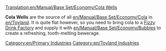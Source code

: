 [[Translation:en/Manual/Base Set/Economy/Cola Wells]]

{{en/Industries|image=ColaWells.png
|name=Cola Wells
|climates=[[en/Toyland]]
|accepts=Nothing
|produces=[[en/Manual/Base Set/Economy/Cola]]
|notes=Not present in other [[en/Manual/Climates]].
}}

'''Cola Wells''' are the source of all [[en/Manual/Base Set/Economy/Cola]] in [[en/Toyland]]. It is quite flat however, so you need to bring cola to a [[en/Manual/Base Set/Economy/Fizzy Drink Factory|Fizzy Drink Factory]] and supply it with [[en/Manual/Base Set/Economy/Bubbles]] to create a refreshing, tooth-melting bewerage.

{{en/Navbox Industries}}

[[Category:en/Primary Industries]]
[[Category:en/Toyland Industries]]